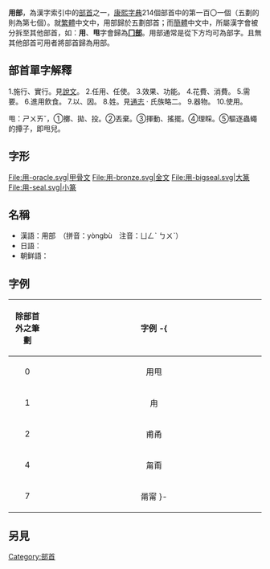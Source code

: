 {{Kangxi Radical Infobox|101|uni=7528
|meaning=使用
|prev=生
|next=田
|pny= yòng
|bopo= ㄩㄥˋ
|wade= yung4
|jyutping= jung6
|yale= yung6
|hi= ヨー, ユー yō, yū<br/>もちいる mochīru
|kanji= 用 mochīru
|hang= 쓸 sseul 
|hanja= 용 yong 
}}

'''用部'''，為漢字索引中的[[部首|部首]]之一，[[康熙字典|康熙字典]]214個部首中的第一百〇一個（五劃的則為第七個）。就[[繁體|繁體]]中文中，用部歸於五劃部首；而[[簡體|簡體]]中文中，所屬漢字會被分拆至其他部首，如：'''用'''、'''甩'''字會歸為'''[[冂部|冂部]]'''。用部通常是從下方均可為部字。且無其他部首可用者將部首歸為用部。

== 部首單字解釋 ==

1.施行、實行。見[[說文|說文]]。
2.任用、任使。
3.效果、功能。
4.花費、消費。
5.需要。
6.進用飲食。
7.以、因。
8.姓。見[[通志|通志]] · 氏族略二。
9.器物。
10.使用。

甩：ㄕㄨㄞˇ，①擲、拋、投。②丟棄。③揮動、搖擺。④理睬。⑤驅逐蟲蠅的撢子，即甩兒。

== 字形 ==
<gallery>
File:用-oracle.svg|甲骨文
File:用-bronze.svg|金文
File:用-bigseal.svg|大篆
File:用-seal.svg|小篆
</gallery>

==名稱==
* 漢語：用部　（拼音：yòngbù　注音：ㄩㄥˋ ㄅㄨˋ）
* 日語：{{lang|ja|用部　（ようぶ）}}
* 朝鲜語：{{lang|ko|용부(用部)}}

==字例==
{| class="wikitable"
! align="center"width="15%"| 除部首外之筆劃
! align="center"width="85%"| 字例
-{
|-
| 0||用甩
|-
| 1||甪
|-
| 2||甫甬
|-
| 4||甮甭
|-
| 7||𤰉甯
}-
|}

==另見==
{{wiktionary|用}}

{{康熙部首}}
{{简体中文部首}}

[[Category:部首|Category:部首]]